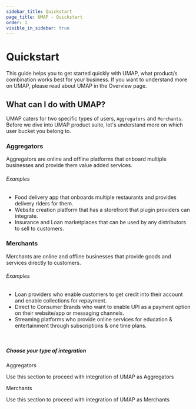 ```yaml
---
sidebar_title: Quickstart
page_title: UMAP - Quickstart
order: 1
visible_in_sidebar: true
---
```


# Quickstart

This guide helps you to get started quickly with UMAP, what product/s combination works best for your business. If you want to understand more on UMAP, please read about UMAP in the Overview page.

## What can I do with UMAP?

UMAP caters for two specific types of users, `Aggregators` and `Merchants`. Before we dive into UMAP product suite, let's understand more on which user bucket you belong to.

### Aggregators

Aggregators are online and offline platforms that onboard multiple businesses and provide them value added services.

###### Examples

-   Food delivery app that onboards multiple restaurants and provides delivery riders for them.
-   Website creation platform that has a storefront that plugin providers can integrate.
-   Insurance and Loan marketplaces that can be used by any distributors to sell to customers.

### Merchants

Merchants are online and offline businesses that provide goods and services directly to customers.

###### Examples

-   Loan providers who enable customers to get credit into their account and enable collections for repayment.
-   Direct to Consumer Brands who want to enable UPI as a payment option on their website/app or messaging channels.
-   Streaming platforms who provide online services for education & entertainment through subscriptions & one time plans.

<br />

##### Choose your type of integration

<Row>
    <Portion desktopSpan="half">
        <Card padding="small" shape="rounded">
            <Link href="/payments/umap/quickstart/aggregators">
                Aggregators
            </Link>
            <p>
                Use this section to proceed with integration of UMAP as
                Aggregators
            </p>
        </Card>
    </Portion>
    <Portion desktopSpan="half">
        <Card padding="small" shape="rounded">
            <Link href="/payments/umap/quickstart/merchants">Merchants</Link>
            <p>
                Use this section to proceed with integration of UMAP as
                Merchants
            </p>
        </Card>
    </Portion>
</Row>

<WasPageHelpful />
